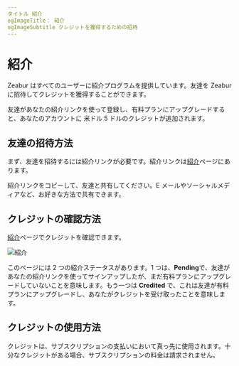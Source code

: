 ```yaml
---
タイトル 紹介
ogImageTitle： 紹介
ogImageSubtitle クレジットを獲得するための招待
---
```


# 紹介

Zeabur はすべてのユーザーに紹介プログラムを提供しています。友達を Zeabur に招待してクレジットを獲得することができます。

友達があなたの紹介リンクを使って登録し、有料プランにアップグレードすると、あなたのアカウントに 米ドル 5 ドルのクレジットが追加されます。

## 友達の招待方法

まず、友達を招待するには紹介リンクが必要です。紹介リンクは[紹介](https://dash.zeabur.com/account/referral)ページにあります。

紹介リンクをコピーして、友達と共有してください。E メールやソーシャルメディアなど、お好きな方法で共有できます。

## クレジットの確認方法

[紹介](https://dash.zeabur.com/account/referral)ページでクレジットを確認できます。

![紹介](/referral/referral.png)

このページには 2 つの紹介ステータスがあります。1 つは、**Pending**で、友達があなたの紹介リンクを使ってサインアップしたが、まだ有料プランにアップグレードしていないことを意味します。もう一つは **Credited** で、これは友達が有料プランにアップグレードし、あなたがクレジットを受け取ったことを意味します。

## クレジットの使用方法

クレジットは、サブスクリプションの支払いにおいて真っ先に使用されます。十分なクレジットがある場合、サブスクリプションの料金は請求されません。
